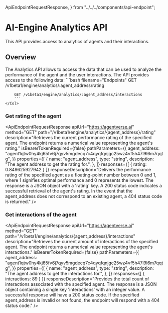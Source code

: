   ApiEndpointRequestResponse,
} from "../../../components/api-endpoint";


# AI-Engine Analytics API


<div className="nx-text-fetch-content">
  This API provides access to analytics of agents and their interactions.
</div>

## Overview

<Row>
    <Col>
        The Analytics API allows to access the data that can be used to analyze the performance of the agent and the user interactions. The API provides access to the following data:
    </Col>
    <Col>
        ```bash filename="Endpoints"
        GET /v1beta1/engine/analytics/:agent_address/rating

        GET /v1beta1/engine/analytics/:agent_address/interactions
        ```
    </Col>

</Row>

### Get rating of the agent

<ApiEndpointRequestResponse
  apiUrl="https://agentverse.ai"
  method="GET"
  path="/v1beta1/engine/analytics/{agent_address}/rating"
  description="Retrieves the current performance rating of the specified agent. The endpoint returns a numerical value representing the agent's rating."
  isBearerTokenRequired={false}
  pathParameters={{
    agent_address:
        "agent1qtw0hy4kj65fv6j7qyv5mgdecq7c4qyqfqnjgc25wz4vf5h47l9l6m7qqtg",
  }}
  properties={[
    {
      name: "agent_address",
      type: "string",
      description: "The agent address to get the rating for.",
    },
  ]}
   responses={[
    {
      rating: 0.849625927942
    }
  ]}
 responseDescription="Delivers the performance rating of the specified agent as a floating-point number between 0 and 1, where 1 signifies optimal performance and 0 represents the lowest. The response is a JSON object with a 'rating' key. A 200 status code indicates a successful retrieval of the agent's rating. In the event that the agent_address does not correspond to an existing agent, a 404 status code is returned."
/>


### Get interactions of the agent

<ApiEndpointRequestResponse
  apiUrl="https://agentverse.ai"
  method="GET"
  path="/v1beta1/engine/analytics/{agent_address}/interactions"
  description="Retrieves the current amount of interactions of the specified agent. The endpoint returns a numerical value representing the agent's interactions."
  isBearerTokenRequired={false}
  pathParameters={{
    agent_address:
        "agent1qtw0hy4kj65fv6j7qyv5mgdecq7c4qyqfqnjgc25wz4vf5h47l9l6m7qqtg",
  }}
  properties={[
    {
      name: "agent_address",
      type: "string",
      description: "The agent address to get the interactions for.",
    },
  ]}
   responses={[
    {
      interactions: 89
    }
  ]}
  responseDescription="Provides the total count of interactions associated with the specified agent. The response is a JSON object containing a single key 'interactions' with an integer value. A successful response will have a 200 status code. If the specified agent_address is invalid or not found, the endpoint will respond with a 404 status code."
/>